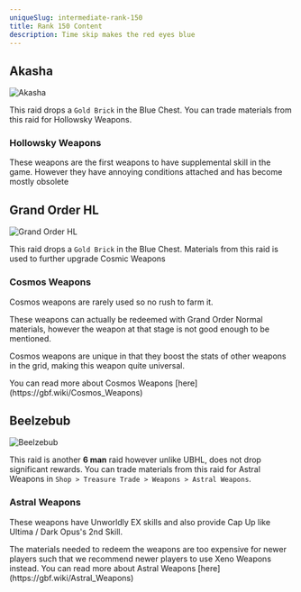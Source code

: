 ```yaml
---
uniqueSlug: intermediate-rank-150
title: Rank 150 Content
description: Time skip makes the red eyes blue
---
```


## Akasha

<div className="my-6 w-full overflow-y-auto">
    <Image
        src="/images/impossible/akasha.jpg"
        alt="Akasha"
        height={0}
        width={0}
        quality={100}
        sizes="100vw"
        className="w-full"
    />
</div>

This raid drops a `Gold Brick` in the Blue Chest.
You can trade materials from this raid for Hollowsky Weapons.

### Hollowsky Weapons

These weapons are the first weapons to have supplemental skill in the game.
However they have annoying conditions attached and has become mostly obsolete

## Grand Order HL

<div className="my-6 w-full overflow-y-auto">
    <Image
        src="/images/impossible/grand_order_hl.jpg"
        alt="Grand Order HL"
        height={0}
        width={0}
        quality={100}
        sizes="100vw"
        className="w-full"
    />
</div>

This raid drops a `Gold Brick` in the Blue Chest.
Materials from this raid is used to further upgrade Cosmic Weapons

### Cosmos Weapons

<Callout type="default">
    Cosmos weapons are rarely used so no rush to farm it.
</Callout>

These weapons can actually be redeemed with Grand Order Normal materials,
however the weapon at that stage is not good enough to be mentioned.

Cosmos weapons are unique in that they boost the stats of other weapons in the grid,
making this weapon quite universal.

<Callout type="default">
    You can read more about Cosmos Weapons
    [here](https://gbf.wiki/Cosmos_Weapons)
</Callout>

## Beelzebub

<div className="my-6 w-full overflow-y-auto">
    <Image
        src="/images/impossible/beelzebub.jpg"
        alt="Beelzebub"
        height={0}
        width={0}
        quality={100}
        sizes="100vw"
        className="w-full"
    />
</div>

This raid is another **6 man** raid however unlike UBHL, does not drop significant rewards.
You can trade materials from this raid for Astral Weapons in `Shop > Treasure Trade > Weapons > Astral Weapons`.

### Astral Weapons

These weapons have Unworldly EX skills and also provide Cap Up like Ultima / Dark Opus's 2nd Skill.

<Callout type="warning">
    The materials needed to redeem the weapons are too
    expensive for newer players such that we recommend newer
    players to use Xeno Weapons instead.
</Callout>

<Callout type="default">
    You can read more about Astral Weapons
    [here](https://gbf.wiki/Astral_Weapons)
</Callout>
